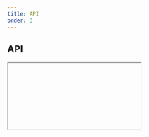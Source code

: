 ```yaml
---
title: API
order: 3
---
```



## API

<Iframe url="/apis/Menu.html" />

## Force close

For javascript based pages or applications, you can use the css class `ecl-menu--forced-close` to manually close the menu on desktop view (on mobile a close function is already provided).
Feel free to add/remove this class when needed.

Note: for a better display, you may want to remove/add the css class `ecl-menu--transition` when manually changing the close/open status of the menu.

## Setup

There are 2 ways to initialise the component.

### Automatic

Add `data-ecl-auto-init` attribute to component's markup

```html
<nav class="ecl-menu" data-ecl-menu data-ecl-auto-init="Menu">...</nav>
```

Use the `ECL` library's `autoInit()` (`ECL.autoInit()`) when your page is ready or other custom event you want to hook onto.

### Manual

Get target element, create an instance and invoke `init()`.

Given you have 1 element with an attribute `data-ecl-menu` on the page:

```js
var elt = document.querySelector('[data-ecl-menu]');
var menu = new ECL.menu(elt);
menu.init();
```
